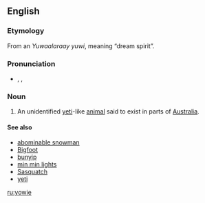 ==English==
{{wikipedia|Yowie (cryptid)}}

===Etymology===
From an {{AA.}} ''Yuwaalaraay yuwi'', meaning “dream spirit”.

===Pronunciation===
*{{enPR|you'wi}}, {{IPA|/ˈjaʊwi/}}, {{SAMPA|/"jaUwi/}}

===Noun===
{{en-noun|yowies}}

# {{context|AU|cryptozoology}} An unidentified [[yeti]]-like [[animal]] said to exist in parts of [[Australia]].

====See also====
*[[abominable snowman]]
*[[Bigfoot]]
*[[bunyip]]
*[[min min lights]]
*[[Sasquatch]]
*[[yeti]]

[[ru:yowie]]
